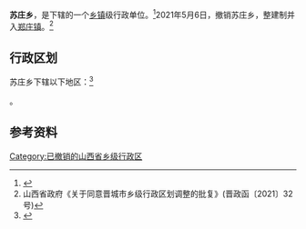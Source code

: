 {{中国乡级行政区|14/05/21/203/000}}

'''苏庄乡'''，是{{PRC admin/fullname|14/05/21/203/000|3}}下辖的一个[[乡镇|乡镇]]级行政单位。<ref>{{PRC admin/ref sgc|{{PRC admin/parent|14/05/21/203/000}}}}</ref>2021年5月6日，撤销苏庄乡，整建制并入[[郑庄镇|郑庄镇]]。<ref>山西省政府《关于同意晋城市乡级行政区划调整的批复》(晋政函〔2021〕32号)</ref>

== 行政区划 ==

苏庄乡下辖以下地区：<ref>{{PRC admin/ref sgc|14/05/21/203/000}}</ref>

{{PRC admin/children|14/05/21/203/000}}。

== 参考资料 ==

{{reflist}}

{{PRC admin/navcat|14/05/21/203/000}}

[[Category:已撤销的山西省乡级行政区|Category:已撤销的山西省乡级行政区]]